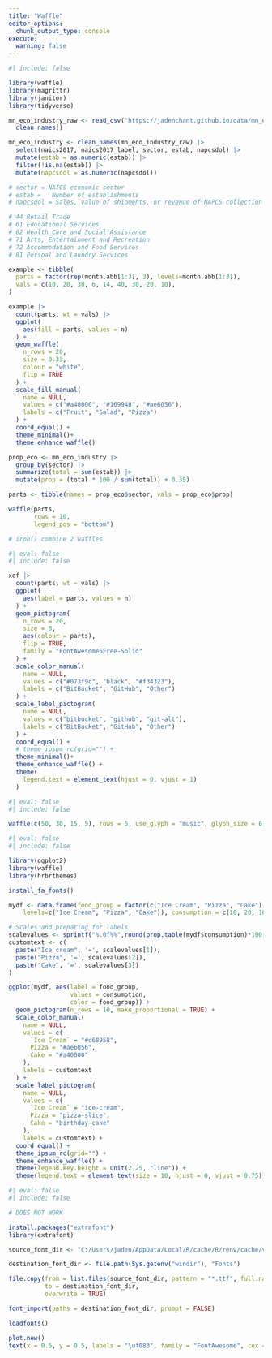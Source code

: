 ```yaml
---
title: "Waffle"
editor_options: 
  chunk_output_type: console
execute:
  warning: false
---
```


```r
#| include: false

library(waffle)
library(magrittr)
library(janitor)
library(tidyverse)

mn_eco_industry_raw <- read_csv("https://jadenchant.github.io/data/mn_eco_industry2017.csv") |>
  clean_names()

mn_eco_industry <- clean_names(mn_eco_industry_raw) |>
  select(naics2017, naics2017_label, sector, estab, napcsdol) |>
  mutate(estab = as.numeric(estab)) |>
  filter(!is.na(estab)) |>
  mutate(napcsdol = as.numeric(napcsdol))

# sector = NAICS economic sector 
# estab =	Number of establishments
# napcsdol = Sales, value of shipments, or revenue of NAPCS collection code ($1,000)

# 44 Retail Trade
# 61 Educational Services
# 62 Health Care and Social Assistance
# 71 Arts, Entertainment and Recreation
# 72 Accommodation and Food Services
# 81 Persoal and Laundry Services
```


```r
example <- tibble(
  parts = factor(rep(month.abb[1:3], 3), levels=month.abb[1:3]),
  vals = c(10, 20, 30, 6, 14, 40, 30, 20, 10),
)

example |>
  count(parts, wt = vals) |>
  ggplot(
    aes(fill = parts, values = n)
  ) +
  geom_waffle(
    n_rows = 20,
    size = 0.33, 
    colour = "white",
    flip = TRUE
  ) +
  scale_fill_manual(
    name = NULL,
    values = c("#a40000", "#169948", "#ae6056"),
    labels = c("Fruit", "Salad", "Pizza")
  ) +
  coord_equal() +
  theme_minimal()+
  theme_enhance_waffle()
```


```r
prop_eco <- mn_eco_industry |>
  group_by(sector) |>
  summarize(total = sum(estab)) |>
  mutate(prop = (total * 100 / sum(total)) + 0.35)

parts <- tibble(names = prop_eco$sector, vals = prop_eco$prop)

waffle(parts, 
       rows = 10, 
       legend_pos = "bottom")

# iron() combine 2 waffles
```


































```r
#| eval: false
#| include: false

xdf |>
  count(parts, wt = vals) |>
  ggplot(
    aes(label = parts, values = n)
  ) +
  geom_pictogram(
    n_rows = 20, 
    size = 6, 
    aes(colour = parts), 
    flip = TRUE,
    family = "FontAwesome5Free-Solid"
  ) +
  scale_color_manual(
    name = NULL,
    values = c("#073f9c", "black", "#f34323"),
    labels = c("BitBucket", "GitHub", "Other")
  ) +
  scale_label_pictogram(
    name = NULL,
    values = c("bitbucket", "github", "git-alt"),
    labels = c("BitBucket", "GitHub", "Other")
  ) +
  coord_equal() +
  # theme_ipsum_rc(grid="") +
  theme_minimal()+
  theme_enhance_waffle() +
  theme(
    legend.text = element_text(hjust = 0, vjust = 1)
  )
```

```r
#| eval: false
#| include: false

waffle(c(50, 30, 15, 5), rows = 5, use_glyph = "music", glyph_size = 6)
```

```r
#| eval: false
#| include: false

library(ggplot2)
library(waffle)
library(hrbrthemes)

install_fa_fonts()

mydf <- data.frame(food_group = factor(c("Ice Cream", "Pizza", "Cake"),
    levels=c("Ice Cream", "Pizza", "Cake")), consumption = c(10, 20, 10))

# Scales and preparing for labels
scalevalues <- sprintf("%.0f%%",round(prop.table(mydf$consumption)*100, 3))
customtext <- c(
  paste("Ice cream", '=', scalevalues[1]),
  paste("Pizza", '=', scalevalues[2]),
  paste("Cake", '=', scalevalues[3])
)

ggplot(mydf, aes(label = food_group, 
                 values = consumption, 
                 color = food_group)) +
  geom_pictogram(n_rows = 10, make_proportional = TRUE) +
  scale_color_manual(
    name = NULL,
    values = c(
      `Ice Cream` = "#c68958",
      Pizza = "#ae6056",
      Cake = "#a40000"
    ),
    labels = customtext
  ) +
  scale_label_pictogram(
    name = NULL,
    values = c(
      `Ice Cream` = "ice-cream",
      Pizza = "pizza-slice",
      Cake = "birthday-cake"
    ), 
    labels = customtext) +
  coord_equal() +
  theme_ipsum_rc(grid="") +
  theme_enhance_waffle() +
  theme(legend.key.height = unit(2.25, "line")) +
  theme(legend.text = element_text(size = 10, hjust = 0, vjust = 0.75))
```

```r
#| eval: false
#| include: false

# DOES NOT WORK

install.packages("extrafont")
library(extrafont)

source_font_dir <- "C:/Users/jaden/AppData/Local/R/cache/R/renv/cache/v5/R-4.3/x86_64-w64-mingw32/waffle/1.0.2/b4a5d1a3036a7e6a63439b16b3ad39fc/waffle/fonts"

destination_font_dir <- file.path(Sys.getenv("windir"), "Fonts")

file.copy(from = list.files(source_font_dir, pattern = "*.ttf", full.names = TRUE), 
          to = destination_font_dir, 
          overwrite = TRUE)

font_import(paths = destination_font_dir, prompt = FALSE)

loadfonts()

plot.new()
text(x = 0.5, y = 0.5, labels = "\uf083", family = "FontAwesome", cex = 5, col = "darkblue")
```

